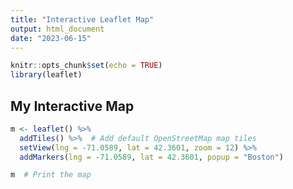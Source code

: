 ```yaml
---
title: "Interactive Leaflet Map"
output: html_document
date: "2023-06-15"
---
```


```r
knitr::opts_chunk$set(echo = TRUE)
library(leaflet)
```

## My Interactive Map

```r

m <- leaflet() %>%
  addTiles() %>%  # Add default OpenStreetMap map tiles
  setView(lng = -71.0589, lat = 42.3601, zoom = 12) %>% 
  addMarkers(lng = -71.0589, lat = 42.3601, popup = "Boston")

m  # Print the map
```


